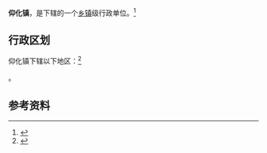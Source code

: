 {{中国乡级行政区|32/13/11/105/000}}

'''仰化镇'''，是{{PRC admin/fullname|32/13/11/105/000|3}}下辖的一个[[乡镇|乡镇]]级行政单位。<ref>{{PRC admin/ref sgc|{{PRC admin/parent|32/13/11/105/000}}}}</ref>

== 行政区划 ==

仰化镇下辖以下地区：<ref>{{PRC admin/ref sgc|32/13/11/105/000}}</ref>

{{PRC admin/children|32/13/11/105/000}}。

== 参考资料 ==

{{reflist}}

{{PRC admin/navcat|32/13/11/105/000}}
{{江苏行政区划小作品}}